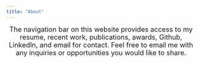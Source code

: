 ---
title: "About"
---

<font size="4"> 
<center>
The navigation bar on this website provides access to my resume, recent work, publications, awards, Github, LinkedIn, and email for contact. Feel free to email me with any inquiries or opportunities you would like to share.  
</center>
</font>
